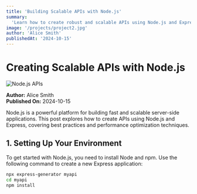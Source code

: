 ```yaml
---
title: 'Building Scalable APIs with Node.js'
summary:
  'Learn how to create robust and scalable APIs using Node.js and Express.'
image: '/projects/project2.jpg'
author: 'Alice Smith'
publishedAt: '2024-10-15'
---
```


# Creating Scalable APIs with Node.js

![Node.js APIs](https://example.com/nodejs-apis-image.jpg)

**Author:** Alice Smith  
**Published On:** 2024-10-15

Node.js is a powerful platform for building fast and scalable server-side
applications. This post explores how to create APIs using Node.js and Express,
covering best practices and performance optimization techniques.

## 1. Setting Up Your Environment

To get started with Node.js, you need to install Node and npm. Use the following
command to create a new Express application:

```bash
npx express-generator myapi
cd myapi
npm install
```
